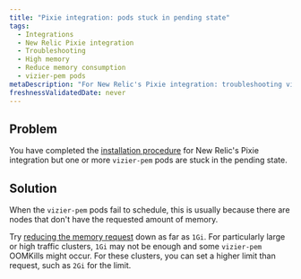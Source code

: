 ```yaml
---
title: "Pixie integration: pods stuck in pending state"
tags:
  - Integrations
  - New Relic Pixie integration
  - Troubleshooting
  - High memory
  - Reduce memory consumption
  - vizier-pem pods
metaDescription: "For New Relic's Pixie integration: troubleshooting vizier-pem pods stuck in pending state."
freshnessValidatedDate: never
---
```


## Problem

You have completed the [installation procedure](/docs/kubernetes-pixie/auto-telemetry-pixie/install-auto-telemetry-pixie) for New Relic's Pixie integration but one or more `vizier-pem` pods are stuck in the pending state.

## Solution

When the `vizier-pem` pods fail to schedule, this is usually because there are nodes that don't have the requested amount of memory.

Try [reducing the memory request](/docs/kubernetes-pixie/auto-telemetry-pixie/advanced-configuration/manage-pixie-memory#set-memory-request) down as far as `1Gi`. For particularly large or high traffic clusters, `1Gi` may not be enough and some `vizier-pem` OOMKills might occur. For these clusters, you can set a higher limit than request, such as `2Gi` for the limit.
